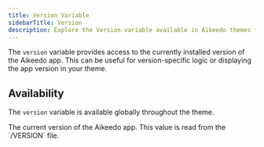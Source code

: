 ```yaml
---
title: Version Variable
sidebarTitle: Version
description: Explore the Version variable available in Aikeedo themes for accessing the currently installed version of the app.
---
```


The `version` variable provides access to the currently installed version of the Aikeedo app. This can be useful for version-specific logic or displaying the app version in your theme.

## Availability

The `version` variable is available globally throughout the theme.

<ResponseField name="version" type="string" required>
  The current version of the Aikeedo app. This value is read from the `/VERSION` file.
</ResponseField>
